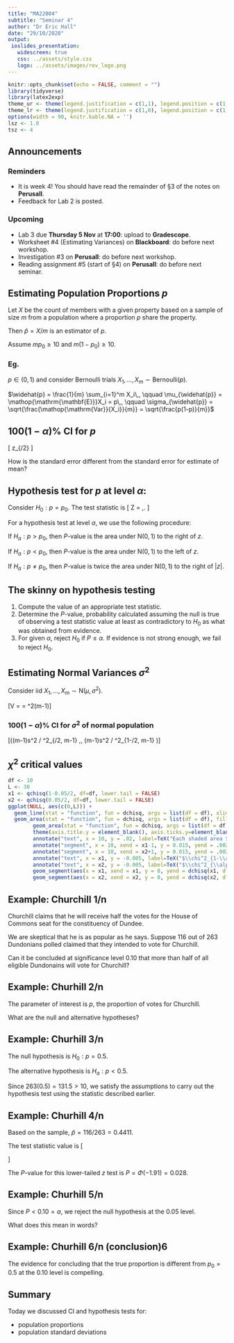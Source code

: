 ```yaml
---
title: "MA22004"
subtitle: "Seminar 4"
author: "Dr Eric Hall"
date: "29/10/2020"
output: 
 ioslides_presentation:
   widescreen: true
   css: ../assets/style.css
   logo: ../assets/images/rev_logo.png
---
```

\DeclareMathOperator{\Var}{Var}
\DeclareMathOperator{\E}{\mathbf{E}}
\DeclareMathOperator{\Cov}{Cov}
\DeclareMathOperator{\corr}{corr}
\newcommand{\se}{\mathsf{se}}
\DeclareMathOperator{\sd}{sd}

```r
knitr::opts_chunk$set(echo = FALSE, comment = "")
library(tidyverse)
library(latex2exp)
theme_ur <- theme(legend.justification = c(1,1), legend.position = c(1,1), legend.box.margin = margin(c(4, 4, 4, 4), unit = "pt"))
theme_lr <- theme(legend.justification = c(1,0), legend.position = c(1,0), legend.box.margin = margin(c(4, 4, 4, 4), unit = "pt"))
options(width = 90, knitr.kable.NA = '')
lsz <- 1.0
tsz <- 4
```

## Announcements

### Reminders 

- It is week 4! You should have read the remainder of §3 of the notes on **Perusall**.
- Feedback for Lab 2 is posted.

### Upcoming
- Lab 3 due **Thursday 5 Nov** at **17:00**: upload to **Gradescope**. 
- Worksheet #4 (Estimating Variances) on **Blackboard**: do before next workshop.
- Investigation #3 on **Perusall**: do before next workshop. 
- Reading assignment #5 (start of §4) on **Perusall**: do before next seminar. 


## Estimating Population Proportions $p$

Let $X$ be the count of members with a given property based on a sample of size $m$ from a population where a proportion $p$ share the property.

Then $\widehat{p} = X / m$ is an estimator of $p$. 

Assume $m p_0 \geq 10$ and $m (1-p_0) \geq 10$. 

### Eg.

$p\in (0,1)$ and consider Bernoulli trials $X_1, \dots, X_m \sim \mathsf{Bernoulli}(p)$.

$\widehat{p} = \frac{1}{m} \sum_{i=1}^m X_i\,, \qquad  \mu_{\widehat{p}} = \E X_i = p\,, \qquad \sigma_{\widehat{p}} = \sqrt{\frac{\Var{X_i}}{m}} = \sqrt{\frac{p(1-p)}{m}}$


## $100(1-\alpha)\%$ CI for $p$

\[\widehat{p} \pm z_{\alpha/2} \sqrt{\frac{\widehat{p}(1-\widehat{p})}{m}}\]

:::{.tipblock}
How is the standard error different from the standard error for estimate of mean?
:::

## Hypothesis test for $p$ at level $\alpha$:

Consider $H_0 : p = p_0$. The test statistic is
\[
 Z = \frac{\widehat{p} - p_0}{\sqrt{p_0 (1-p_0) / m}} \,.
\]

For a hypothesis test at level $\alpha$, we use the following procedure: 
        
If $H_a : p > p_0$, then $P$-value is the area under $\mathsf{N}(0,1)$ to the right of $z$.

If $H_a : p < p_0$, then $P$-value is the area under $\mathsf{N}(0,1)$ to the left of $z$.

If $H_a : p \neq p_0$, then $P$-value is twice the area under $\mathsf{N}(0,1)$ to the right of $|z|$.  


## The skinny on hypothesis testing

1. Compute the value of an appropriate test statistic.
2. Determine the $P$-value, probability calculated assuming the null is true of observing a test statistic value at least as contradictory to $H_0$ as what was obtained from evidence.
3. For given $\alpha$, reject $H_0$ if $P \leq \alpha$. If evidence is not strong enough, we fail to reject $H_0$. 

## Estimating Normal Variances $\sigma^2$

Consider iid $X_1, \dots, X_m \sim \mathsf{N}(\mu, \sigma^2)$.

\[V = \frac{(m-1)S^2}{\sigma^2} = \frac{\sum_i (X_i - \overline{X})^2}{\sigma^2}  \sim \chi^2(m-1)\]

### $100(1-\alpha)\%$ CI for $\sigma^2$ of normal population

\[\left((m-1)s^2 / \chi^2_{\alpha/2, m-1} \,, (m-1)s^2 / \chi^2_{1-\alpha/2, m-1} \right)\]

## $\chi^2$ critical values

```r
df <- 10
L <- 30
x1 <- qchisq(1-0.05/2, df=df, lower.tail = FALSE)
x2 <- qchisq(0.05/2, df=df, lower.tail = FALSE)
ggplot(NULL, aes(c(0,L))) + 
  geom_line(stat = "function", fun = dchisq, args = list(df = df), xlim = c(0, L), size = lsz) +
  geom_area(stat = "function", fun = dchisq, args = list(df = df), fill = "blue", xlim = c(0, x1), alpha = 0.3) + 
        geom_area(stat = "function", fun = dchisq, args = list(df = df), fill = "blue", xlim = c(x2, L), alpha = 0.3) + 
        theme(axis.title.y = element_blank(), axis.ticks.y=element_blank(), axis.text.y=element_blank(), axis.title.x = element_blank(), axis.ticks.x=element_blank(), axis.text.x=element_blank()) + 
        annotate("text", x = 10, y = .02, label=TeX("Each shaded area $=\\alpha$"), size = tsz, color = "blue") + 
        annotate("segment", x = 10, xend = x1-1, y = 0.015, yend = .002, color = "blue", arrow=arrow(length=unit(0.2,"cm"))) + 
        annotate("segment", x = 10, xend = x2+1, y = 0.015, yend = .002, color = "blue", arrow=arrow(length=unit(0.2,"cm"))) + 
        annotate("text", x = x1, y = -0.005, label=TeX("$\\chi^2_{1-\\alpha, \\nu}$"), size = tsz) + 
        annotate("text", x = x2, y = -0.005, label=TeX("$\\chi^2_{\\alpha, \\nu}$"), size = tsz) + 
        geom_segment(aes(x = x1, xend = x1, y = 0, yend = dchisq(x1, df = df)), linetype = 44) + 
        geom_segment(aes(x = x2, xend = x2, y = 0, yend = dchisq(x2, df = df)), linetype = 44)
```

## Example: Churchill 1/n

Churchill claims that he will receive half the votes for the House of Commons seat for the constituency of Dundee. 

We are skeptical that he is as popular as he says. Suppose 116 out of 263 Dundonians polled claimed that they intended to vote for Churchill. 

Can it be concluded at significance level $0.10$ that more than half of all eligible Dundonains will vote for Churchill?

## Example: Churhill 2/n

The parameter of interest is $p$, the proportion of votes for Churchill. 

:::{.tipblock}
What are the null and alternative hypotheses? 
:::

## Example: Churhill 3/n
The null hypothesis is $H_0 : p = 0.5$. 

The alternative hypothesis is $H_a : p < 0.5$. 

:::{.warningblock}
Since $263(0.5) = 131.5 > 10$, we satisfy the assumptions to carry out the hypothesis test using the statistic described earlier.
:::

## Example: Churhill 4/n

Based on the sample, $\widehat{p} = 116 / 263 = 0.4411$. 

The test statistic value is 
\[
\begin{aligned}
 z &= \frac{\widehat{p} - p_0}{\sqrt{p_0 (1-p_0) / m}} \\
 &= \frac{0.4411 - 0.5}{\sqrt{0.5 (1-0.5) / 263}}\\
 &= −1.91 \,.
\end{aligned}
\]

The $P$-value for this lower-tailed $z$ test is  $P = \Phi(−1.91) = 0.028$. 

## Example: Churhill 5/n

Since $P < 0.10 = \alpha$, we reject the null hypothesis at the $0.05$ level. 

:::{.tipblock}
What does this mean in words?
:::

## Example: Churhill 6/n (conclusion)6

The evidence for concluding that the true proportion is different from $p_0 = 0.5$ at the $0.10$ level is compelling.


## Summary

Today we discussed CI and hypothesis tests for:

- population proportions
- population standard deviations
